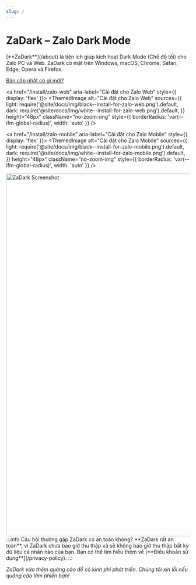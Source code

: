 ```yaml
---
slug: /
---
```


# ZaDark – Zalo Dark Mode

<p style={{ fontSize: '1.5rem', marginBottom: '1.5rem' }}>[**ZaDark**](/about) là tiện ích giúp kích hoạt Dark Mode (Chế độ tối) cho Zalo PC và Web. ZaDark có mặt trên Windows, macOS, Chrome, Safari, Edge, Opera và Firefox.</p>

<div style={{ textAlign: 'center' }}>
  <a href="/blog/changelog" className='whats-new'>Bản cập nhật có gì mới?</a>
</div>

<div style={{ display: 'flex', gap: '1rem', justifyContent: 'center', flexWrap: 'wrap', marginBottom: '2rem' }}>
  <a href="/install/zalo-pc" aria-label="Cài đặt cho Zalo PC" style={{ display: 'flex' }}>
    <ThemedImage
      alt="Cài đặt cho Zalo PC"
      sources={{
        light: require('@site/docs/img/black--install-for-zalo-pc.png').default,
        dark: require('@site/docs/img/white--install-for-zalo-pc.png').default,
      }}
      height="48px"
      className="no-zoom-img"
      style={{ borderRadius: 'var(--ifm-global-radius)', width: 'auto' }}
    />
  </a>

  <a href="/install/zalo-web" aria-label="Cài đặt cho Zalo Web" style={{ display: 'flex' }}>
    <ThemedImage
      alt="Cài đặt cho Zalo Web"
      sources={{
        light: require('@site/docs/img/black--install-for-zalo-web.png').default,
        dark: require('@site/docs/img/white--install-for-zalo-web.png').default,
      }}
      height="48px"
      className="no-zoom-img"
      style={{ borderRadius: 'var(--ifm-global-radius)', width: 'auto' }}
    />
  </a>

  <a href="/install/zalo-mobile" aria-label="Cài đặt cho Zalo Mobile" style={{ display: 'flex' }}>
    <ThemedImage
      alt="Cài đặt cho Zalo Mobile"
      sources={{
        light: require('@site/docs/img/black--install-for-zalo-mobile.png').default,
        dark: require('@site/docs/img/white--install-for-zalo-mobile.png').default,
      }}
      height="48px"
      className="no-zoom-img"
      style={{ borderRadius: 'var(--ifm-global-radius)', width: 'auto' }}
    />
  </a>
</div>

<div className='margin-bottom--md'>
  <img src={require('@site/docs/img/mockup-23.8.4-community-leader.png').default} alt="ZaDark Screenshot" width="992px" style={{ display: 'block', margin: '0 auto' }} />
</div>

<div className='margin-bottom--md' style={{ textAlign: 'center' }}>
  <a href="https://quaric.com" target='_blank' rel="noopener"><ZaDarkByQuaric /></a>
</div>

<div className='container'>
:::info Câu hỏi thường gặp
ZaDark có an toàn không? **ZaDark rất an toàn**, vì ZaDark chưa bao giờ thu thập và sẽ không bao giờ thu thập bất kỳ dữ liệu cá nhân nào của bạn. Bạn có thể tìm hiểu thêm về [**Điều khoản sử dụng**](/privacy-policy).
:::

_ZaDark vừa thêm quảng cáo để có kinh phí phát triển. Chúng tôi xin lỗi nếu quảng cáo làm phiền bạn!_
</div>
